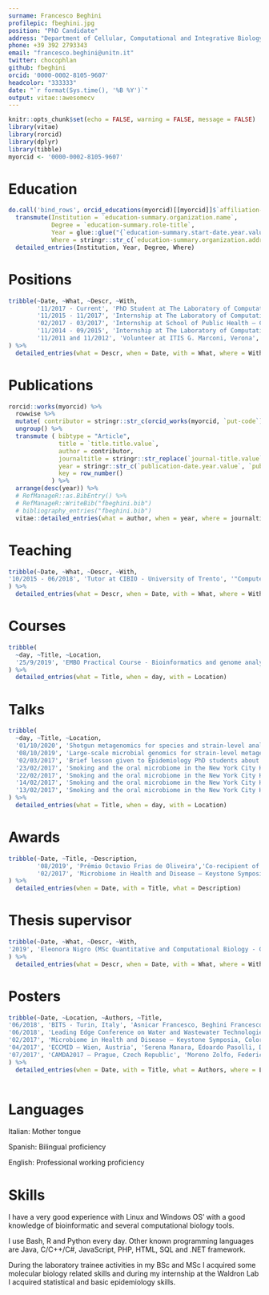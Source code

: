 ---
surname: Francesco Beghini
profilepic: fbeghini.jpg
position: "PhD Candidate"
address: "Department of Cellular, Computational and Integrative Biology, University of Trento"
phone: +39 392 2793343
email: "francesco.beghini@unitn.it"
twitter: chocophlan
github: fbeghini
orcid: '0000-0002-8105-9607'
headcolor: "333333"
date: "`r format(Sys.time(), '%B %Y')`"
output: vitae::awesomecv
---

```{r setup, include=FALSE}
knitr::opts_chunk$set(echo = FALSE, warning = FALSE, message = FALSE)
library(vitae)
library(rorcid)
library(dplyr)
library(tibble)
myorcid <- '0000-0002-8105-9607'
```


# Education

```{r}
do.call('bind_rows', orcid_educations(myorcid)[[myorcid]]$`affiliation-group`$summaries) %>% 
  transmute(Institution = `education-summary.organization.name`,
            Degree = `education-summary.role-title`,
            Year = glue::glue("{`education-summary.start-date.year.value`} - {`education-summary.end-date.year.value`}", .na = 'current'),
            Where = stringr::str_c(`education-summary.organization.address.city`, `education-summary.organization.address.country`, sep = ', ')) %>% 
  detailed_entries(Institution, Year, Degree, Where)
```


# Positions

```{r}
tribble(~Date, ~What, ~Descr, ~With,
        '11/2017 - Current', 'PhD Student at The Laboratory of Computational Metagenomics – CIBIO, UniTN', 'I developed a novel method called ChocoPhlAn, able to build species-level pangenomic representations without the need of protein annotation or gene clustering by relying on UniRef and a full set of additional modules for updating tools included in the bioBakery suite (Huttenhower Lab and Segata Lab)', 'P.I. Prof. Nicola Segata',
        '11/2015 - 11/2017', 'Internship at The Laboratory of Computational Metagenomics – CIBIO, UniTN', 'I\'ve collaborated with Prof. Levi Waldron, PhD (CUNY School of Public Health) analyzing the oral microbiome of subjects enrolled in the NYC-HANES II project to assess the effect of smoking on the oral microbiome.', 'P.I. Prof. Nicola Segata',
        '02/2017 - 03/2017', 'Internship at School of Public Health – City University of New York', 'During my one-month internship, I\'ve visited prof. Levi Waldron laboratory at the City University of New York and collaborated with prof. Heidi Jones on the NYC-HANES II oral microbiome smoking project. I also had the opportunity to give several talks with subject the oral microbiome of smokers and a small lesson for PhDs in Epidemiology', 'P.I. Prof. Levi Waldron',
        '11/2014 - 09/2015', 'Internship at The Laboratory of Computational Metagenomics – CIBIO, UNITN', 'For my bachelor thesis, I investigated the presence, genetics and abundance of the Blastocystis parasite in the human gut microbiome from shotgun metagenomic data', 'P.I. Prof. Nicola Segata',
        '11/2011 and 11/2012', 'Volunteer at ITIS G. Marconi, Verona', 'Orientation volunteer for incoming middle school students', ''
) %>% 
  detailed_entries(what = Descr, when = Date, with = What, where = With)
```



\newpage

# Publications

```{r}
rorcid::works(myorcid) %>% 
  rowwise %>% 
  mutate( contributor = stringr::str_c(orcid_works(myorcid, `put-code`)[[myorcid]]$works$contributor[[1]][[1]][,1], collapse =', ')) %>% 
  ungroup() %>% 
  transmute ( bibtype = "Article",
              title = `title.title.value`,
              author = contributor,
              journaltitle = stringr::str_replace(`journal-title.value`, '&', ' and '),
              year = stringr::str_c(`publication-date.year.value`, `publication-date.month.value`, sep = '-'),
              key = row_number()
            ) %>% 
  arrange(desc(year)) %>%
  # RefManageR::as.BibEntry() %>%
  # RefManageR::WriteBib("fbeghini.bib")
  # bibliography_entries("fbeghini.bib")
  vitae::detailed_entries(what = author, when = year, where = journaltitle, with = title)
```

\newpage

<!-- # Submitted papers -->
<!-- ```{r} -->
<!-- tribble(~Authors, ~Title, ~Journal,  -->
<!--         'Michele Tomasi, Francesco Beghini, Ilaria Zanella, Laura Fantappie, Carmela Irene, Luca Frattini, Giulia Masetti, Samine Jessica Isaac, Enrico König, Federica Armanini, Alberto Grandi, Nicola Segata, Guido Grandi', 'Commensal Bifidobacterium strains enhance the efficacy of neo-epitope based cancer vaccines', 'Frontiers in Oncology' -->
<!-- ) %>%  -->
<!--   detailed_entries(what = Authors, where = Journal, with = Title) -->
<!-- ``` -->

# Teaching
```{r}
tribble(~Date, ~What, ~Descr, ~With,
'10/2015 - 06/2018', 'Tutor at CIBIO - University of Trento', '"Computer Science" and "Computational Biology" tutor for CIBIO Undergraduate students', 'Prof. Andrea Passerini'
) %>% 
  detailed_entries(what = Descr, when = Date, with = What, where = With)
```

# Courses
```{r}
tribble(
  ~day, ~Title, ~Location,
  '25/9/2019', 'EMBO Practical Course - Bioinformatics and genome analyses. Teaching assistant for the "Shotgun metagenomics" session', 'San Michele all\'Adige, Italy'
) %>% 
  detailed_entries(what = Title, when = day, with = Location)
```

# Talks

```{r}
tribble(
  ~day, ~Title, ~Location,
  '01/10/2020', 'Shotgun metagenomics for species and strain-level analysis', 'Yale University - New Haven',
  '08/10/2019', 'Large-scale microbial genomics for strain-level metagenomic analysis','University of Trento - Italy',
  '02/03/2017', 'Brief lesson given to Epidemiology PhD students about metagenomics, oral microbiome and the NYC-HANES II project', 'City University of New York - New York',
  '23/02/2017', 'Smoking and the oral microbiome in the New York City Health and Nutrition Examination Study (NYC-HANES II)', 'Columbia University - New York',
  '22/02/2017', 'Smoking and the oral microbiome in the New York City Health and Nutrition Examination Study (NYC-HANES II)', 'City University of New York - New York',
  '14/02/2017', 'Smoking and the oral microbiome in the New York City Health and Nutrition Examination Study (NYC-HANES II)', 'Albert Einstein Medical College of Medicine - New York',
  '13/02/2017', 'Smoking and the oral microbiome in the New York City Health and Nutrition Examination Study (NYC-HANES II)', 'New York University - New York'
) %>% 
  detailed_entries(what = Title, when = day, with = Location)
```

# Awards

```{r}
tribble(~Date, ~Title, ~Description,
        '08/2019', 'Prêmio Octavio Frias de Oliveira','Co-recipient of the award for the paper "Metagenomic analysis of colorectal cancer datasets identifies cross-cohort microbial diagnostic signatures and a link with choline degradation"',
        '02/2017', 'Microbiome in Health and Disease – Keystone Symposia, Colorado, USA', 'I was awarded 1,200$ as recipient of the  Keystone Symposia “Future of Science” scholarship and selected for a poster entitled “Large-scale metagenomic analysis of Blastocystis in the human gut revealed high prevalence and association with BMI and archaeal abundance”'
) %>% 
  detailed_entries(when = Date, with = Title, what = Description)
```

# Thesis supervisor
```{r}
tribble(~Date, ~What, ~Descr, ~With,
'2019', 'Eleonora Nigro (MSc Quantitative and Computational Biology - CIBIO)', 'Expanding the genetic diversity of the Elusimicrobia bacterial phylum by multi-environment metagenomic analysis', 'Supervisor: Prof. Nicola Segata'
) %>% 
  detailed_entries(what = Descr, when = Date, with = What, where = With)
```

# Posters
```{r}
tribble(~Date, ~Location, ~Authors, ~Title,
'06/2018', 'BITS - Turin, Italy', 'Asnicar Francesco, Beghini Francesco, Bolzan Mattia, Manara Serena, Pasolli Edoardo, Mirarab Siavash, Huttenhower Curtis, Segata Nicola','An integrated pipeline for large-scale phylogenetic characterization of genomes and metagenomes',
'06/2018', 'Leading Edge Conference on Water and Wastewater Technologies - Edinburgh, UK', 'Petrini Serena, Foladori Paola, Beghini Francesco, Armanini Federica, Segata Nicola, Andreottola Gianni', 'Nutrient removal and microbial community analysis of a stable microalgal-bacterial consortium treating real municipal wastewater',
'02/2017', 'Microbiome in Health and Disease – Keystone Symposia, Colorado, USA', 'Francesco Beghini, Edoardo Pasolli, Duy Tin Truong, Lorenza Putignani, Simone M. Cacciò, Nicola Segata', 'Large-scale metagenomic analysis of Blastocystis in the human gut revealed association with Body Mass Index and archaeal abundance',
'04/2017', 'ECCMID – Wien, Austria', 'Serena Manara, Edoardo Pasolli, Daniela Dolce, Federica Armanini, Francesco Beghini, Novella Ravenni, Erica Camera, Grazia Dinnella, Paola Gualdi, Michele Schinella, Silvia Campana, Ermanno Baldo, Giovanni Taccetti, Nicola Segata', 'Genomic and metagenomic-based epidemiology and transmission networks of MRSA in two Italian hospitals',
'07/2017', 'CAMDA2017 – Prague, Czech Republic', 'Moreno Zolfo, Federica Pinto, Francesco Asnicar, Francesco Beghini, Paolo Manghi, Edoardo Pasolli, Adrian Tett and Nicola Segata', 'Strain-level bacterial and viral diversity in the MetaSUB dataset'
) %>% 
  detailed_entries(when = Date, with = Title, what = Authors, where = Location)
  
```

# Languages
Italian: Mother tongue

Spanish: Bilingual proficiency

English: Professional working proficiency


# Skills
I have a very good experience with Linux and Windows OS’ with a good knowledge of bioinformatic and several computational biology tools. 

I use Bash, R and Python every day. Other known programming languages are Java, C/C++/C#, JavaScript, PHP, HTML, SQL and .NET framework. 

During the laboratory trainee activities in my BSc and MSc I acquired some molecular biology related skills and during my internship at the Waldron Lab I acquired statistical and basic epidemiology skills.

